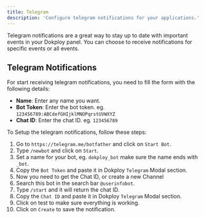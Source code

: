 ```yaml
---
title: Telegram
description: 'Configure telegram notifications for your applications.'
---
```



Telegram notifications are a great way to stay up to date with important events in your Dokploy panel. You can choose to receive notifications for specific events or all events.

## Telegram Notifications

For start receiving telegram notifications, you need to fill the form with the following details:

- **Name**: Enter any name you want.
- **Bot Token**: Enter the bot token. eg. `123456789:ABCdefGHIjklMNOPqrstUVWXYZ`
- **Chat ID**: Enter the chat ID. eg. `123456789`

To Setup the telegram notifications, follow these steps:

1. Go to `https://telegram.me/botfather` and click on `Start Bot`.
2. Type `/newbot` and click on `Start`.
3. Set a name for your bot, eg. `dokploy_bot` make sure the name ends with `_bot`.
4. Copy the `Bot Token` and paste it in Dokploy `Telegram` Modal section.
5. Now you need to get the Chat ID, or create a new Channel
6. Search this bot in the search bar `@userinfobot`.
7. Type `/start` and it will return the chat ID.
8. Copy the `Chat ID` and paste it in Dokploy `Telegram` Modal section.
9. Click on test to make sure everything is working.
10. Click on `Create` to save the notification.

